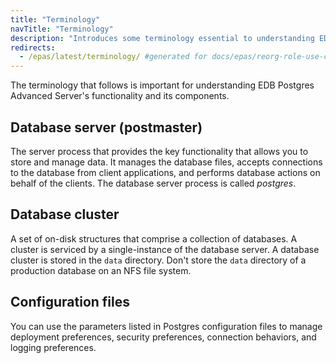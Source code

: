 ```yaml
---
title: "Terminology"
navTitle: "Terminology"
description: "Introduces some terminology essential to understanding EDB Postgres Advanced Server"
redirects:
  - /epas/latest/terminology/ #generated for docs/epas/reorg-role-use-case-mode
---
```


The terminology that follows is important for understanding EDB Postgres Advanced Server's functionality and its components.

## Database server (postmaster) 
The server process that provides the key functionality that allows you to store and manage data. It manages the database files, accepts connections to the database from client applications, and performs database actions on behalf of the clients. The database server process is called *postgres*.

## Database cluster 
A set of on-disk structures that comprise a collection of databases. A cluster is serviced by a single-instance of the database server. A database cluster is stored in the `data` directory. Don't store the `data` directory of a production database on an NFS file system.

## Configuration files
You can use the parameters listed in Postgres configuration files to manage deployment preferences, security preferences, connection behaviors, and logging preferences.

